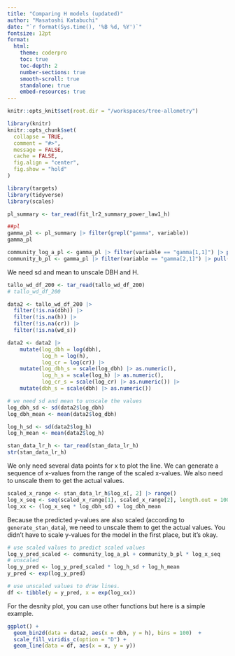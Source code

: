 ```yaml
---
title: "Comparing H models (updated)"
author: "Masatoshi Katabuchi"
date: "`r format(Sys.time(), '%B %d, %Y')`"
fontsize: 12pt
format:
  html:
    theme: coderpro
    toc: true
    toc-depth: 2
    number-sections: true
    smooth-scroll: true
    standalone: true
    embed-resources: true
---
```


```r
knitr::opts_knit$set(root.dir = "/workspaces/tree-allometry")
```

```r
library(knitr)
knitr::opts_chunk$set(
  collapse = TRUE,
  comment = "#>",
  message = FALSE,
  cache = FALSE,
  fig.align = "center",
  fig.show = "hold"
)
```

```r
library(targets)
library(tidyverse)
library(scales)
```

```r
pl_summary <- tar_read(fit_lr2_summary_power_law1_h)
```

```r
##pl
gamma_pl <- pl_summary |> filter(grepl("gamma", variable))
gamma_pl

community_log_a_pl <- gamma_pl |> filter(variable == "gamma[1,1]") |> pull(q50)
community_b_pl <- gamma_pl |> filter(variable == "gamma[2,1]") |> pull(q50)
```

We need sd and mean to unscale DBH and H.
```r
tallo_wd_df_200 <- tar_read(tallo_wd_df_200)
# tallo_wd_df_200

data2 <- tallo_wd_df_200 |>
  filter(!is.na(dbh)) |>
  filter(!is.na(h)) |>
  filter(!is.na(cr)) |>
  filter(!is.na(wd_s))

data2 <- data2 |>
    mutate(log_dbh = log(dbh),
           log_h = log(h),
           log_cr = log(cr)) |>
    mutate(log_dbh_s = scale(log_dbh) |> as.numeric(),
           log_h_s = scale(log_h) |> as.numeric(),
           log_cr_s = scale(log_cr) |> as.numeric()) |>
    mutate(dbh_s = scale(dbh) |> as.numeric())

# we need sd and mean to unscale the values
log_dbh_sd <- sd(data2$log_dbh)
log_dbh_mean <- mean(data2$log_dbh)

log_h_sd <- sd(data2$log_h)
log_h_mean <- mean(data2$log_h)

stan_data_lr_h <- tar_read(stan_data_lr_h)
str(stan_data_lr_h)
```

We only need several data points for x to plot the line.
We can generate a sequence of x-values from the range of the scaled x-values.
We also need to unscale them to get the actual values.

```r
scaled_x_range <- stan_data_lr_h$log_x[, 2] |> range()
log_x_seq <- seq(scaled_x_range[1], scaled_x_range[2], length.out = 100)
log_xx <- (log_x_seq * log_dbh_sd) + log_dbh_mean
```

Because the predicted y-values are also scaled (according to `generate_stan_data`), we need to unscale them to get the actual values.
You didn't have to scale y-values for the model in the first place, but it's okay.

```r
# use scaled values to predict scaled values
log_y_pred_scaled <- community_log_a_pl + community_b_pl * log_x_seq
# unscaled
log_y_pred <- log_y_pred_scaled * log_h_sd + log_h_mean
y_pred <- exp(log_y_pred)

# use unscaled values to draw lines.
df <- tibble(y = y_pred, x = exp(log_xx))
```

For the desnity plot, you can use other functions but here is a simple example.
```r
ggplot() +
  geom_bin2d(data = data2, aes(x = dbh, y = h), bins = 100)  +
  scale_fill_viridis_c(option = "D") +
  geom_line(data = df, aes(x = x, y = y))
```
